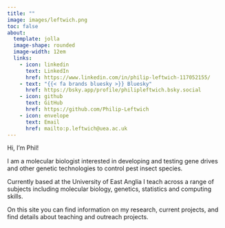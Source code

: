 ```yaml
---
title: ""
image: images/leftwich.png
toc: false
about: 
  template: jolla
  image-shape: rounded
  image-width: 12em
  links:
    - icon: linkedin
      text: LinkedIn
      href: https://www.linkedin.com/in/philip-leftwich-117052155/
    - text: "{{< fa brands bluesky >}} Bluesky"
      href: https://bsky.app/profile/philipleftwich.bsky.social
    - icon: github
      text: GitHub
      href: https://github.com/Philip-Leftwich
    - icon: envelope
      text: Email
      href: mailto:p.leftwich@uea.ac.uk
---
```


<!-- ::: {.small-text} -->

Hi, I'm Phil! 

I am a molecular biologist interested in developing and testing gene drives and other genetic technologies to control pest insect species.

Currently based at the University of East Anglia I teach across a range of subjects including molecular biology, genetics, statistics and computing skills.

On this site you can find information on my research, current projects, and find details about teaching and outreach projects. <!-- ::: -->


